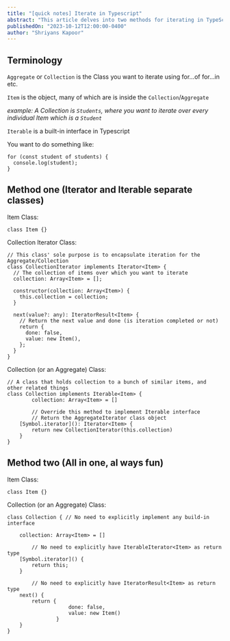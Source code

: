 ```yaml
---
title: "[quick notes] Iterate in Typescript"
abstract: "This article delves into two methods for iterating in TypeScript, focusing on collections or aggregates of items. The first method involves separate classes for items and iterators, encapsulating the iteration process. The second method, a more concise approach, combines item and collection logic into one class, making it a straightforward and engaging experience. Gain insights into TypeScript's iteration capabilities and choose the method that suits your needs."
publishedOn: "2023-10-12T12:00:00-0400"
author: "Shriyans Kapoor"
---
```


## Terminology

`Aggregate` or `Collection` is the Class you want to iterate using for…of for…in etc.

`Item` is the object, many of which are is inside the `Collection`/`Aggregate`

_example: A Collection is `Students`, where you want to iterate over every individual Item which is a `Student`_

`Iterable` is a built-in interface in Typescript

You want to do something like:

```tsx
for (const student of students) {
  console.log(student);
}
```

## Method one (Iterator and Iterable separate classes)

Item Class:

```tsx
class Item {}
```

Collection Iterator Class:

```tsx
// This class' sole purpose is to encapsulate iteration for the Aggregate/Collection
class CollectionIterator implements Iterator<Item> {
  // The collection of items over which you want to iterate
  collection: Array<Item> = [];

  constructor(collection: Array<Item>) {
    this.collection = collection;
  }

  next(value?: any): IteratorResult<Item> {
    // Return the next value and done (is iteration completed or not)
    return {
      done: false,
      value: new Item(),
    };
  }
}
```

Collection (or an Aggregate) Class:

```tsx
// A class that holds collection to a bunch of similar items, and other related things
class Collection implements Iterable<Item> {
		collection: Array<Item> = []

		// Override this method to implement Iterable interface
		// Return the AggregateIterator class object
    [Symbol.iterator](): Iterator<Item> {
        return new CollectionIterator(this.collection)
    }
}
```

## Method two (All in one, al ways fun)

Item Class:

```tsx
class Item {}
```

Collection (or an Aggregate) Class:

```tsx
class Collection { // No need to explicitly implement any build-in interface

    collection: Array<Item> = []

		// No need to explicitly have IterableIterator<Item> as return type
    [Symbol.iterator]() {
        return this;
    }

		// No need to explicitly have IteratorResult<Item> as return type
    next() {
        return {
					done: false,
					value: new Item()
				}
    }
}
```
